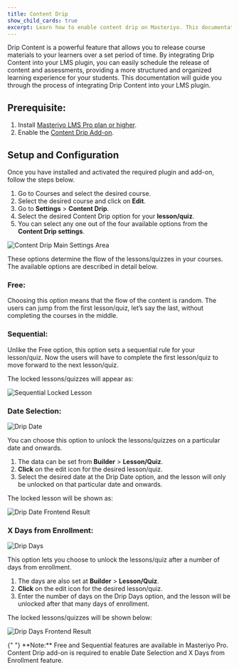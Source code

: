 ```yaml
---
title: Content Drip
show_child_cards: true
excerpt: Learn how to enable content drip on Masteriyo. This documentation will guide you through the process of integrating Drip Content into your LMS plugin.
---
```


Drip Content is a powerful feature that allows you to release course materials to your learners over a set period of time. By integrating Drip Content into your LMS plugin, you can easily schedule the release of content and assessments, providing a more structured and organized learning experience for your students. 
This documentation will guide you through the process of integrating Drip Content into your LMS plugin.


## Prerequisite:

1. Install [Masteriyo LMS Pro plan or higher](https://docs.masteriyo.com/getting-started/installation#installing-masteriyo-lms-pro-version).
2. Enable the [Content Drip Add-on](https://docs.masteriyo.com/getting-started/activate-masteriyo-addons).

## Setup and Configuration

Once you have installed and activated the required plugin and add-on, follow the steps below.

1. Go to Courses and select the desired course.
2. Select the desired course and click on **Edit**.
3. Go to **Settings** > **Content Drip**.
4. Select the desired Content Drip option for your **lesson/quiz**.
5. You can select any one out of the four available options from the **Content Drip settings**. 

![Content Drip Main Settings Area](https://user-images.githubusercontent.com/24367265/214807761-e061f960-e11c-42b2-a8c6-a3224662cb2a.png)

These options determine the flow of the lessons/quizzes in your courses. The available options are described in detail below.


### Free: 

Choosing this option means that the flow of the content is random. The users can jump from the first lesson/quiz, let’s say the last, without completing the courses in the middle. 

### Sequential: 

Unlike the Free option, this option sets a sequential rule for your lesson/quiz. Now the users will have to complete the first lesson/quiz to move forward to the next lesson/quiz. 

The locked lessons/quizzes will appear as:

![Sequential Locked Lesson](https://user-images.githubusercontent.com/24367265/214808049-32377250-cd7d-4cf4-96a3-311955db9744.png)

### Date Selection: 

![Drip Date](https://user-images.githubusercontent.com/24367265/214809686-28138869-6842-4cb7-9686-cfb738eef34d.png)

You can choose this option to unlock the lessons/quizzes on a particular date and onwards. 
1. The data can be set from **Builder** > **Lesson/Quiz**. 
2. **Click** on the edit icon for the desired lesson/quiz.
3. Select the desired date at the Drip Date option, and the lesson will only be unlocked on that particular date and onwards. 

The locked lesson will be shown as:

![Drip Date Frontend Result](https://user-images.githubusercontent.com/24367265/214809777-f2d9e5ce-ff9e-4134-90ce-d11a59922a00.png)

### X Days from Enrollment: 

![Drip Days](https://user-images.githubusercontent.com/24367265/214809850-62e3d032-33fd-4421-8054-9ebe4d83faad.png)


This option lets you choose to unlock the lessons/quiz after a number of days from enrollment. 
1. The days are also set at **Builder** > **Lesson/Quiz**. 
2. **Click** on the edit icon for the desired lesson/quiz.
3. Enter the number of days on the Drip Days option, and the lesson will be unlocked after that many days of enrollment. 

The locked lessons/quizzes will be shown below:

![Drip Days Frontend Result](https://user-images.githubusercontent.com/24367265/214809927-c80234f8-c4e3-4e5c-930e-1949e735aef3.png)


<Callout>
  {" "}  **Note:** Free and Sequential features are available in Masteriyo Pro. Content Drip add-on is required to enable Date Selection and X Days from Enrollment feature. 
</Callout>

